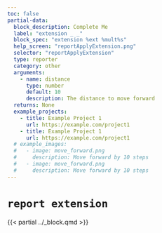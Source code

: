 ```yaml
---
toc: false
partial-data:
  block_description: Complete Me
  label: "extension _ _"
  block_spec: "extension %ext %mult%s"
  help_screen: "reportApplyExtension.png"
  selector: "reportApplyExtension"
  type: reporter
  category: other
  arguments:
    - name: distance
      type: number
      default: 10
      description: The distance to move forward
  returns: None
  example_projects:
    - title: Example Project 1
      url: https://example.com/project1
    - title: Example Project 1
      url: https://example.com/project1
  # example_images:
  #   - image: move_forward.png
  #     description: Move forward by 10 steps
  #   - image: move_forward.png
  #     description: Move forward by 10 steps
---
```


# `report extension` { .unnumbered }

{{< partial ../_block.qmd >}}
